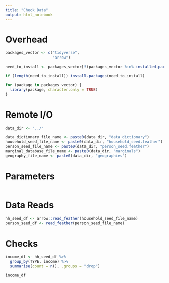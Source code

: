 ```yaml
---
title: "Check Data"
output: html_notebook
---
```


# Overhead
```r
packages_vector <- c("tidyverse",
                     "arrow")

need_to_install <- packages_vector[!(packages_vector %in% installed.packages()[,"Package"])]

if (length(need_to_install)) install.packages(need_to_install)

for (package in packages_vector) {
  library(package, character.only = TRUE)
}


```


# Remote I/O
```r
data_dir <- "../"

data_dictionary_file_name <- paste0(data_dir, "data_dictionary")
household_seed_file_name <- paste0(data_dir, "household_seed.feather")
person_seed_file_name <- paste0(data_dir, "person_seed.feather")
marginal_database_file_name <- paste0(data_dir, "marginals")
geography_file_name <- paste0(data_dir, "geographies")
```

# Parameters
```r

```

# Data Reads
```r
hh_seed_df <- arrow::read_feather(household_seed_file_name)
person_seed_df <- read_feather(person_seed_file_name)

```

# Checks
```r
income_df <- hh_seed_df %>%
  group_by(TYPE, income) %>%
  summarise(count = n(), .groups = "drop")

income_df
```
